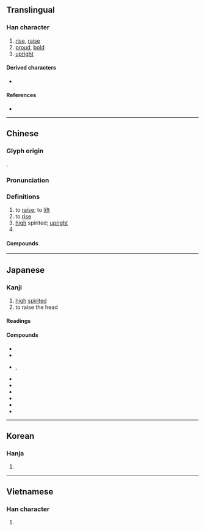 {{also|昻|䀚}}
{{character info/new}}
==Translingual==

===Han character===
{{Han char|rn=72|rad=日|as=04|sn=8|four=60127|canj=AHVL|ids=⿱日卬}}

# [[rise]], [[raise]]
# [[proud]], [[bold]]
# [[upright]]

====Derived characters====
* {{l|mul|[[㭿]], [[𠵫]], [[𢯤]], [[𩜟]], [[𪸺]]}}

====References====
* {{Han ref|kx=0490.330|dkj=13783|dj=0851.320|hdz=21495.030|uh=6602|ud=26114|bh=A9F9|bd=43513}}

----

==Chinese==
{{zh-forms|alt=昻}}

===Glyph origin===
{{Han etym}}
{{Han compound|日|卬|t1=sun|t2=man standing and man kneeling|ls=psc|c1=s|c2=p}}.

===Pronunciation===
{{zh-pron
|m=áng
|m-s=ngang2
|c=ngong4,ngong5
|mn=xm,qz,tw:gông/zz:gâng
|mc=y
|oc=y
|ma=
|cat=v,a,pn
}}

===Definitions===
{{zh-hanzi}}

# to [[raise]]; to [[lift]]
# to [[rise]]
# [[high]] spirited; [[upright]]
# {{surname|lang=zh}}

====Compounds====
{{zh-der|昂昂|昂奮|昂貴|昂然|昂首|昂首闊步|昂揚|慷慨激昂|人物軒昂|器宇軒昂|低昂|意氣軒昂|德昂族|昂藏|氣昂昂|昂首挺胸|激昂|昂頭挺立|昂首挺立|氣宇軒昂|氣宇昂昂|昂昂溪|激昂慷慨|昂首望天|應昂|波昂|瞵視昂藏|昂昂烈烈|軒昂自若|鬥志昂揚|聳壑昂霄|筋骨昂然|高昂鬥志|高昂|里昂|軒昂氣宇|鬥志高昂|軒昂}}

----

==Japanese==

===Kanji===
{{ja-kanji|grade=|rs=日04}}

# [[high]] [[spirited]]
# to raise the head

====Readings====
{{ja-readings
|on=こう, ごう
|kun=あ-がる, たか-い
}}

====Compounds====
* {{ja-r|意気軒昂|いきけんこう}}
* {{ja-r|軒昂|けんこう}}
* {{ja-r|激昂|げきこう}}, {{ja-r|激昂|げっこう}}
* {{ja-r|昂進|こうしん}}
* {{ja-r|昂然|こうぜん}}
* {{ja-r|昂騰|こうとう}}
* {{ja-r|昂奮|こうふん}}
* {{ja-r|昂揚|こうよう}}
* {{ja-r|心悸昂進|しんきこうしん}}

----

==Korean==

===Hanja===
{{ko-hanja|hangeul=앙|eumhun=|rv=ang|mr=ang|y=ang}}

# {{defn|lang=ko|sort=日04}}

----

==Vietnamese==

===Han character===
{{vi-readings|rs=日04|hanviet=[[ngang]], [[ngáng]], [[ngàng]], [[ngãng]]}}

# {{defn|lang=vi|sort=日04}}

{{cln|vi|Han tu}}